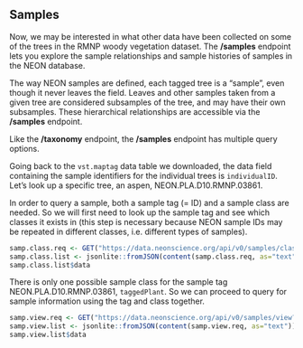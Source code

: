## Samples

Now, we may be interested in what other data have been collected on 
some of the trees in the RMNP woody vegetation dataset. The 
**/samples** endpoint lets you explore the sample relationships and 
sample histories of samples in the NEON database.

The way NEON samples are defined, each tagged tree is a "sample", even 
though it never leaves the field. Leaves and other samples taken from 
a given tree are considered subsamples of the tree, and may have their 
own subsamples. These hierarchical relationships are accessible via the 
**/samples** endpoint.

Like the **/taxonomy** endpoint, the **/samples** endpoint has 
multiple query options.

Going back to the `vst.maptag` data table we downloaded, the data field 
containing the sample identifiers for the individual trees is 
`individualID`. Let's look up a specific tree, an aspen, 
NEON.PLA.D10.RMNP.03861.

In order to query a sample, both a sample tag (= ID) and a sample class are 
needed. So we will first need to look up the sample tag and see which 
classes it exists in (this step is necessary because NEON sample IDs 
may be repeated in different classes, i.e. different types of samples).

```r

samp.class.req <- GET("https://data.neonscience.org/api/v0/samples/classes?sampleTag=NEON.PLA.D10.RMNP.03861")
samp.class.list <- jsonlite::fromJSON(content(samp.class.req, as="text"))
samp.class.list$data

```

There is only one possible sample class for the sample tag 
NEON.PLA.D10.RMNP.03861, `taggedPlant`. So we can proceed to query for 
sample information using the tag and class together.

```r

samp.view.req <- GET("https://data.neonscience.org/api/v0/samples/view?sampleTag=NEON.PLA.D10.RMNP.03861&sampleClass=taggedPlant")
samp.view.list <- jsonlite::fromJSON(content(samp.view.req, as="text"))
samp.view.list$data

```
